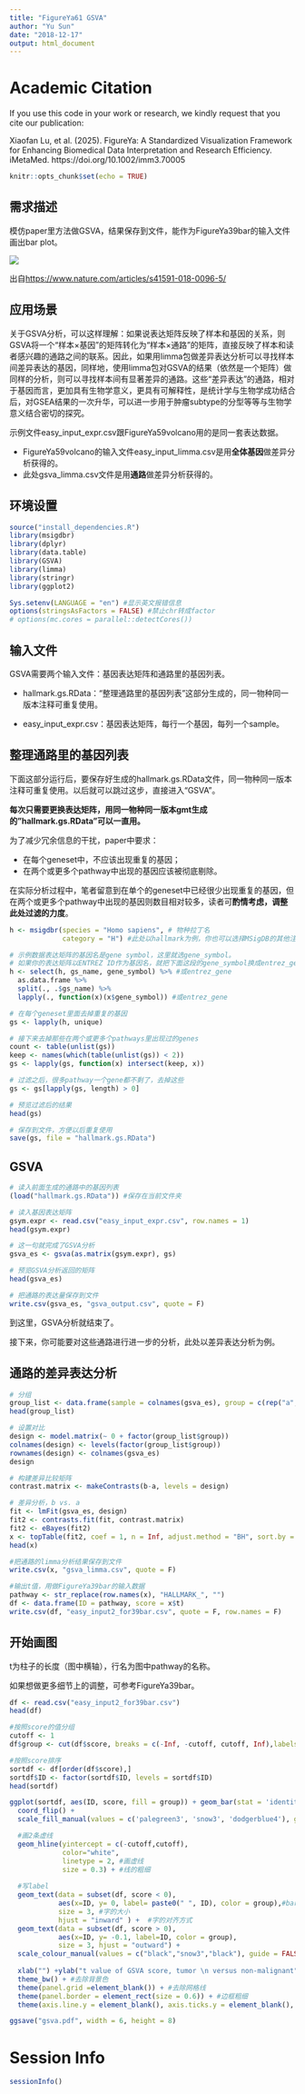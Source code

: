 ```yaml
---
title: "FigureYa61 GSVA"
author: "Yu Sun"
date: "2018-12-17"
output: html_document
---
```


# Academic Citation
If you use this code in your work or research, we kindly request that you cite our publication:

Xiaofan Lu, et al. (2025). FigureYa: A Standardized Visualization Framework for Enhancing Biomedical Data Interpretation and Research Efficiency. iMetaMed. https://doi.org/10.1002/imm3.70005

```r
knitr::opts_chunk$set(echo = TRUE)
```

## 需求描述

模仿paper里方法做GSVA，结果保存到文件，能作为FigureYa39bar的输入文件画出bar plot。

![](example.png)

出自<https://www.nature.com/articles/s41591-018-0096-5/>

## 应用场景

关于GSVA分析，可以这样理解：如果说表达矩阵反映了样本和基因的关系，则GSVA将一个“样本×基因”的矩阵转化为“样本×通路”的矩阵，直接反映了样本和读者感兴趣的通路之间的联系。因此，如果用limma包做差异表达分析可以寻找样本间差异表达的基因，同样地，使用limma包对GSVA的结果（依然是一个矩阵）做同样的分析，则可以寻找样本间有显著差异的通路。这些“差异表达”的通路，相对于基因而言，更加具有生物学意义，更具有可解释性，是统计学与生物学成功结合后，对GSEA结果的一次升华，可以进一步用于肿瘤subtype的分型等等与生物学意义结合密切的探究。

示例文件easy_input_expr.csv跟FigureYa59volcano用的是同一套表达数据。

- FigureYa59volcano的输入文件easy_input_limma.csv是用**全体基因**做差异分析获得的。
- 此处gsva_limma.csv文件是用**通路**做差异分析获得的。

## 环境设置

```r
source("install_dependencies.R")
library(msigdbr)
library(dplyr)
library(data.table)
library(GSVA)
library(limma)
library(stringr)
library(ggplot2)

Sys.setenv(LANGUAGE = "en") #显示英文报错信息
options(stringsAsFactors = FALSE) #禁止chr转成factor
# options(mc.cores = parallel::detectCores())
```

## 输入文件

GSVA需要两个输入文件：基因表达矩阵和通路里的基因列表。

- hallmark.gs.RData：“整理通路里的基因列表”这部分生成的，同一物种同一版本注释可重复使用。

- easy_input_expr.csv：基因表达矩阵，每行一个基因，每列一个sample。

## 整理通路里的基因列表

下面这部分运行后，要保存好生成的hallmark.gs.RData文件，同一物种同一版本注释可重复使用。以后就可以跳过这步，直接进入“GSVA”。

**每次只需要更换表达矩阵，用同一物种同一版本gmt生成的"hallmark.gs.RData"可以一直用。**

为了减少冗余信息的干扰，paper中要求：

- 在每个geneset中，不应该出现重复的基因；
- 在两个或更多个pathway中出现的基因应该被彻底剔除。

在实际分析过程中，笔者留意到在单个的geneset中已经很少出现重复的基因，但在两个或更多个pathway中出现的基因则数目相对较多，读者可**酌情考虑，调整此处过滤的力度**。

```r
h <- msigdbr(species = "Homo sapiens", # 物种拉丁名
             category = "H") #此处以hallmark为例，你也可以选择MSigDB的其他注释

# 示例数据表达矩阵的基因名是gene symbol，这里就选gene_symbol。
# 如果你的表达矩阵以ENTREZ ID作为基因名，就把下面这段的gene_symbol换成entrez_gene
h <- select(h, gs_name, gene_symbol) %>% #或entrez_gene
  as.data.frame %>% 
  split(., .$gs_name) %>% 
  lapply(., function(x)(x$gene_symbol)) #或entrez_gene

# 在每个geneset里面去掉重复的基因
gs <- lapply(h, unique)

# 接下来去掉那些在两个或更多个pathways里出现过的genes
count <- table(unlist(gs))
keep <- names(which(table(unlist(gs)) < 2))
gs <- lapply(gs, function(x) intersect(keep, x))

# 过滤之后，很多pathway一个gene都不剩了，去掉这些
gs <- gs[lapply(gs, length) > 0]

# 预览过滤后的结果
head(gs)

# 保存到文件，方便以后重复使用
save(gs, file = "hallmark.gs.RData")
```

## GSVA

```r
# 读入前面生成的通路中的基因列表
(load("hallmark.gs.RData")) #保存在当前文件夹

# 读入基因表达矩阵
gsym.expr <- read.csv("easy_input_expr.csv", row.names = 1)
head(gsym.expr)

# 这一句就完成了GSVA分析
gsva_es <- gsva(as.matrix(gsym.expr), gs)

# 预览GSVA分析返回的矩阵
head(gsva_es)

# 把通路的表达量保存到文件
write.csv(gsva_es, "gsva_output.csv", quote = F)
```

到这里，GSVA分析就结束了。

接下来，你可能要对这些通路进行进一步的分析，此处以差异表达分析为例。

## 通路的差异表达分析

```r
# 分组
group_list <- data.frame(sample = colnames(gsva_es), group = c(rep("a", 3), rep("b", 3)))
head(group_list)

# 设置对比
design <- model.matrix(~ 0 + factor(group_list$group))
colnames(design) <- levels(factor(group_list$group))
rownames(design) <- colnames(gsva_es)
design

# 构建差异比较矩阵
contrast.matrix <- makeContrasts(b-a, levels = design)

# 差异分析，b vs. a
fit <- lmFit(gsva_es, design)
fit2 <- contrasts.fit(fit, contrast.matrix)
fit2 <- eBayes(fit2)
x <- topTable(fit2, coef = 1, n = Inf, adjust.method = "BH", sort.by = "P")
head(x)

#把通路的limma分析结果保存到文件
write.csv(x, "gsva_limma.csv", quote = F)

#输出t值，用做FigureYa39bar的输入数据
pathway <- str_replace(row.names(x), "HALLMARK_", "")
df <- data.frame(ID = pathway, score = x$t)
write.csv(df, "easy_input2_for39bar.csv", quote = F, row.names = F)
```

## 开始画图

t为柱子的长度（图中横轴），行名为图中pathway的名称。

如果想做更多细节上的调整，可参考FigureYa39bar。

```r
df <- read.csv("easy_input2_for39bar.csv")
head(df)

#按照score的值分组
cutoff <- 1
df$group <- cut(df$score, breaks = c(-Inf, -cutoff, cutoff, Inf),labels = c(1,2,3))

#按照score排序
sortdf <- df[order(df$score),]
sortdf$ID <- factor(sortdf$ID, levels = sortdf$ID)
head(sortdf)

ggplot(sortdf, aes(ID, score, fill = group)) + geom_bar(stat = 'identity') + 
  coord_flip() + 
  scale_fill_manual(values = c('palegreen3', 'snow3', 'dodgerblue4'), guide = FALSE) + 

  #画2条虚线
  geom_hline(yintercept = c(-cutoff,cutoff), 
             color="white",
             linetype = 2, #画虚线
             size = 0.3) + #线的粗细
  
  #写label
  geom_text(data = subset(df, score < 0),
            aes(x=ID, y= 0, label= paste0(" ", ID), color = group),#bar跟坐标轴间留出间隙
            size = 3, #字的大小
            hjust = "inward" ) +  #字的对齐方式
  geom_text(data = subset(df, score > 0),
            aes(x=ID, y= -0.1, label=ID, color = group),
            size = 3, hjust = "outward") +  
  scale_colour_manual(values = c("black","snow3","black"), guide = FALSE) +
  
  xlab("") +ylab("t value of GSVA score, tumor \n versus non-malignant")+
  theme_bw() + #去除背景色
  theme(panel.grid =element_blank()) + #去除网格线
  theme(panel.border = element_rect(size = 0.6)) + #边框粗细
  theme(axis.line.y = element_blank(), axis.ticks.y = element_blank(), axis.text.y = element_blank()) #去除y轴

ggsave("gsva.pdf", width = 6, height = 8)
```

# Session Info

```r
sessionInfo()
```
